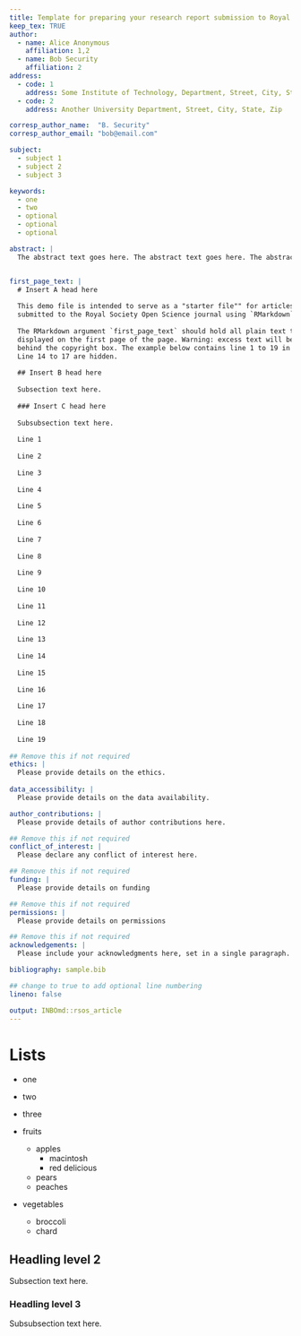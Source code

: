 ```yaml
---
title: Template for preparing your research report submission to Royal Society Open Science using RMarkdown
keep_tex: TRUE
author:
  - name: Alice Anonymous
    affiliation: 1,2
  - name: Bob Security
    affiliation: 2
address:
  - code: 1
    address: Some Institute of Technology, Department, Street, City, State, Zip
  - code: 2
    address: Another University Department, Street, City, State, Zip

corresp_author_name:  "B. Security"
corresp_author_email: "bob@email.com"

subject:
  - subject 1
  - subject 2
  - subject 3

keywords:
  - one
  - two
  - optional
  - optional
  - optional

abstract: |
  The abstract text goes here. The abstract text goes here. The abstract text goes here. The abstract text goes here. The abstract text goes here. The abstract text goes here. The abstract text goes here. The abstract text goes here.


first_page_text: |
  # Insert A head here
  
  This demo file is intended to serve as a "starter file"" for articles 
  submitted to the Royal Society Open Science journal using `RMarkdown`.
  
  The RMarkdown argument `first_page_text` should hold all plain text to be 
  displayed on the first page of the page. Warning: excess text will be hidden 
  behind the copyright box. The example below contains line 1 to 19 in the code.
  Line 14 to 17 are hidden.
  
  ## Insert B head here
  
  Subsection text here.
  
  ### Insert C head here
  
  Subsubsection text here.
  
  Line 1
  
  Line 2
  
  Line 3
  
  Line 4
  
  Line 5
  
  Line 6
  
  Line 7
  
  Line 8
  
  Line 9
  
  Line 10
  
  Line 11
  
  Line 12
  
  Line 13
  
  Line 14
  
  Line 15
  
  Line 16
  
  Line 17
  
  Line 18
  
  Line 19
  
## Remove this if not required
ethics: |
  Please provide details on the ethics.
  
data_accessibility: |
  Please provide details on the data availability.

author_contributions: |
  Please provide details of author contributions here.

## Remove this if not required
conflict_of_interest: |
  Please declare any conflict of interest here.

## Remove this if not required
funding: |
  Please provide details on funding

## Remove this if not required
permissions: |
  Please provide details on permissions

## Remove this if not required
acknowledgements: |
  Please include your acknowledgments here, set in a single paragraph. Please do not include any acknowledgments in the Supporting Information, or anywhere else in the manuscript.

bibliography: sample.bib

## change to true to add optional line numbering
lineno: false

output: INBOmd::rsos_article
---
```


# Lists

* one
* two
* three

* fruits
    + apples
        - macintosh
        - red delicious
    + pears
    + peaches
* vegetables
    + broccoli
    + chard

## Headling level 2

Subsection text here.

### Headling level 3

Subsubsection text here.
